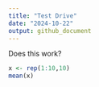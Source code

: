 ```yaml
---
title: "Test Drive"
date: "2024-10-22"
output: github_document
---
```


Does this work?

```r
x <- rep(1:10,10)
mean(x)
```